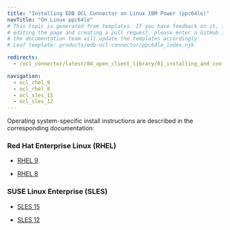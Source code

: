 ```yaml
---
title: "Installing EDB OCL Connector on Linux IBM Power (ppc64le)"
navTitle: "On Linux ppc64le"
# This topic is generated from templates. If you have feedback on it, instead of
# editing the page and creating a pull request, please enter a GitHub issue and
# the documentation team will update the templates accordingly.
# Leaf template: products/edb-ocl-connector/ppc64le_index.njk

redirects:
  - /ocl_connector/latest/04_open_client_library/01_installing_and_configuring_the_ocl_connector/install_on_linux_using_edb_repo/ibm_power_ppc64le/

navigation:
  - ocl_rhel_9
  - ocl_rhel_8
  - ocl_sles_15
  - ocl_sles_12
---
```


Operating system-specific install instructions are described in the corresponding documentation:

### Red Hat Enterprise Linux (RHEL)

- [RHEL 9](ocl_rhel_9)

- [RHEL 8](ocl_rhel_8)

### SUSE Linux Enterprise (SLES)

- [SLES 15](ocl_sles_15)

- [SLES 12](ocl_sles_12)
